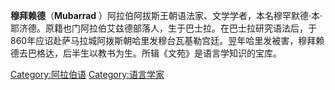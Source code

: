 {{unreferenced|time=2015-03-17T14:18:54+00:00}}
'''穆拜赖德'''（'''Mubarrad''' ）阿拉伯阿拔斯王朝语法家、文学学者，本名穆罕默德·本·耶济德。原籍也门阿拉伯艾兹德部落人，生于巴士拉。在巴士拉研究语法后，于860年应诏赴萨马拉城阿拨斯朝哈里发穆台瓦基勒宫廷。翌年哈里发被害，穆拜赖德去巴格达，后半生以教书为生。所辑《文苑》是语言学知识的宝库。

{{Authority control}}
[[Category:阿拉伯语|Category:阿拉伯语]]
[[Category:语言学家|Category:语言学家]]